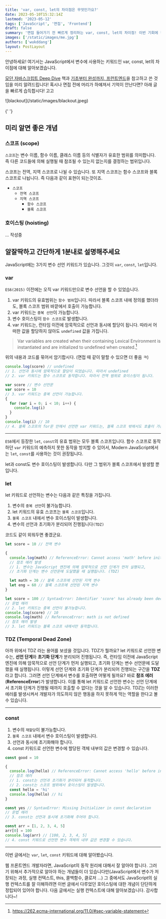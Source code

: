 ```yaml
---
title: 'var, const, let의 차이점은 무엇인가요?'
date: 2023-05-10T15:32:14Z
lastmod: '2023-05-12'
tags: ['JavaScript', '면접', 'Frontend']
draft: false
summary: '면접 들어가기 전 빠르게 정리하는 var, const, let의 차이점! 이번 기회에 정리하고 넘어가봅시다.'
images: ['/static/images/me.jpg']
authors: ['wukddang']
layout: PostLayout
---
```


안녕하세요! 여기서는 JavaScript에서 변수에 사용하는 키워드인 var, const, let의 차이점에 대해 알아보겠습니다.

[모던 자바스크립트 Deep Dive](http://www.yes24.com/Product/Goods/92742567) 책과 [기초부터 완성까지, 프런트엔드](http://www.yes24.com/Product/Goods/105266398)을 참고하고 쓴 것임을 미리 알려드립니다!
혹시나 면접 전에 머리가 하얘져서 기억이 안난다면? 아래 글을 빠르게 습득합시다! 고고

<div className="w-64">![blackout](/static/images/blackout.jpeg)</div>
<br />{' '}

<TOCInline toc={props.toc} exclude="Overview" toHeading={2} />

## 미리 알면 좋은 개념

### 스코프 (scope)

`스코프`는 변수 이름, 함수 이름, 클래스 이름 등의 식별자가 유효한 범위를 의미합니다. 즉 다른 코드들에 의해 실행될 때 참조될 수 있는지 없는지를 결정하는 범위입니다. <br/>

스코프는 전역, 지역 스코프로 나뉠 수 있습니다. 또 지역 스코프는 함수 스코프와 블록 스코프로 나뉩니다. 즉 다음과 같이 표현이 되는것이죠.

- `스코프`
  - `전역 스코프`
  - `지역 스코프`
    - `함수 스코프`
    - `블록 스코프`

### 호이스팅 (hoisting)
... 작성중

## 알잘딱하고 간단하게 1분내로 설명해주세요

JavaScript에는 3가지 변수 선언 키워드가 있습니다. 그것이 `var`, `const`, `let`입니다.

### var

`ES6(2015)` 이전에는 오직 var 키워드만으로 변수 선언을 할 수 있었습니다.

1. var 키워드의 유효범위는 `함수 범위`입니다. 따라서 블록 스코프 내에 정의를 했더라도, 블록 스코프 범위 바깥에서 호출이 가능합니다.
2. var 키워드는 `중복 선언`이 가능합니다.
3. 변수 호이스팅이 `함수 스코프`로 발생합니다.
4. var 키워드는, 런타임 이전에 암묵적으로 선언과 동시에 할당이 됩니다. 따라서 어떠한 값을 할당하지 않아도 `undefined` 값을 가집니다.

> Var variables are created when their containing Lexical Environment is instantiated and are initialized to undefined when created.[^1]

위의 내용과 코드를 묶어서 암기합시다. (면접 때 같이 말할 수 있으면 더 좋음 ㅋ)

```js showLineNumbers
console.log(score) // undefined
// 1. 선언과 동시에 암묵적으로 할당이 되었습니다. 따라서 undefined
// 2. var 키워드는 함수 스코프로 동작합니다. 따라서 전역 범위로 호이스팅이 됩니다.

var score // 변수 선언문
var score = 10
// 3. var 키워드는 중복 선언이 가능합니다.
{
  for (var i = 0; i < 10; i++) {
    console.log(i)
  }
}
console.log(i) // 10
// 4. 블록 스코프의 for문 안에서 선언한 var 키워드는, 블록 스코프 밖에서도 호출이 가능합니다.
```

[^1]: https://262.ecma-international.org/11.0/#sec-variable-statement

---

`ES6`에서 등장한 `let`, `const`의 유효 범위는 모두 블록 스코프입니다. 함수 스코프로 동작하던 `var` 키워드의 예측하지 못한 동작을 방지할 수 있어서, 
Modern JavaScript에서는 `let`, `const`를 사용하는 것이 권장됩니다.

let과 const도 변수 호이스팅이 발생합니다. 다만 그 범위가 블록 스코프에서 발생할 뿐입니다.

### let

let 키워드로 선언하는 변수는 다음과 같은 특징을 가집니다.

1. 변수의 `중복 선언`이 불가능합니다.
2. let 키워드의 유효 스코프는 `블록 스코프`입니다.
3. `블록 스코프` 내에서 변수 호이스팅이 발생합니다.
4. 변수의 선언과 초기화가 분리되어 진행됩니다`(TDZ)`


코드도 같이 외워두면 좋겠군요.

```js showLineNumbers
let score = 10 // 전역 변수

{
  console.log(math) // ReferenceError: Cannot access 'math' before initialization
  // 참조 에러 발생
  // 1. 변수는 JavaScript 엔진에 의해 암묵적으로 선언 단계가 먼저 실행되고,
  // 초기화 단계는 변수 선언문에 도달했을 때 실행됩니다. (TDZ)

  let math = 30 // 블록 스코프에 선언된 지역 변수
  let eng = 60 // 블록 스코프에 선언된 지역 변수
}

let score = 100 // SyntaxError: Identifier 'score' has already been declared
// 문법 에러
// 2. let 키워드는 중복 선언이 불가능합니다.
console.log(score) // 10
console.log(math) // ReferenceError: math is not defined
// 참조 에러 발생
// 3. let 키워드는 블록 스코프 내에서만 동작합니다.
```

### TDZ (Temporal Dead Zone)
아까 위에서 TDZ 라는 용어를 보셨을 것입니다. TDZ가 뭘까요? let 키워드로 선언한 변수는, **선언 단계**와 **초기화 단계**가 분리되어 진행됩니다. 즉, 런타임 이전에 JavaScript 엔진에 의해 
암묵적으로 선언 단계가 먼저 실행되고, 초기화 단계는 변수 선언문에 도달했을 때 실행됩니다. 이렇게 선언 단계와 초기화 단계가 분리되어 진행되는 구간을 **TDZ**라고 합니다. 그러면 
선언 단계에서 변수를 호출하면 어떻게 될까요? 바로 **참조 에러** (**ReferenceError**)가 발생합니다. 이를 통해 let 키워드로 선언한 변수는 선언 단계에서 초기화 단계가 진행될 때까지 호출할 수 없다는 것을 알 수 있습니다.
TDZ는 이러한 에러를 발생시켜서 개발자가 의도하지 않은 행동을 하지 못하게 막는 역할을 한다고 볼 수 있습니다.


---

### const

1. 변수의 `재할당`이 불가능합니다.
2. `블록 스코프` 내에서 변수 호이스팅이 발생합니다.
3. 선언과 동시에 초기화해야 합니다.
4. const 키워드로 선언한 변수에 할당된 객체 내부의 값은 변경할 수 있습니다.

```js showLineNumbers
const good = 10

{
  console.log(hello) // ReferenceError: Cannot access 'hello' before initialization
  // 참조 에러
  // 1. const는 선언과 초기화가 분리되어 동작합니다.
  // 2. const는 스코프 범위에서 호이스팅이 발생합니다.
  const hello = 'hi'
  console.log(hello) // hi
}

const yes // SyntaxError: Missing Initializer in const declaration
// 문법 에러
// 3. const는 선언과 동시에 초기화해 주어야 합니다.

const arr = [1, 2, 3, 4, 5]
arr[0] = 100
console.log(arr) // [100, 2, 3, 4, 5]
// 4. const 키워드로 선언한 변수 객체의 내부 값은 변경할 수 있습니다.

```

---

이번 글에서는 `var`, `let`, `const` 키워드에 대해 알아봤습니다.

웹 프론트엔드 개발자라면, JavaScript의 동작 원리에 대해서 잘 알아야 합니다.
그러기 위해서 추가적으로 알아야 하는 개념들이 더 있습니다만(JavaScript에서 변수가 저장되는 과정, 실행 컨텍스트, this, 콜백함수, 클로저 ...) 
그 중에서도 JavaScript의 실행 컨텍스트를 잘 이해하려면 이번 글에서 다루었던 호이스팅에 대한 개념이 단단하게 정립되어 있어야 합니다.
다음 글에서는 실행 컨텍스트에 대해 알아보겠습니다. 감사합니다~!
